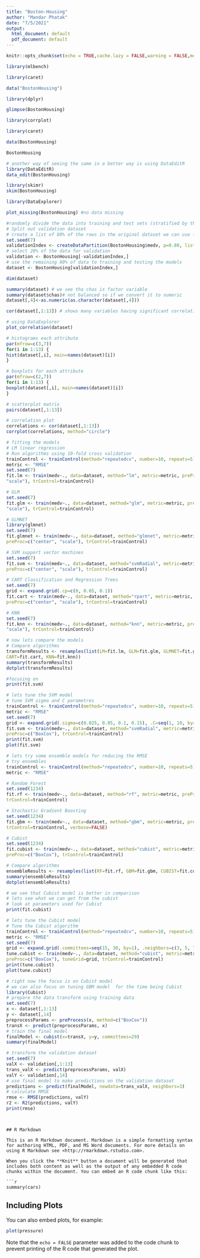 ---
title: "Boston-Housing"
author: "Mandar Phatak"
date: "7/5/2021"
output:
  html_document: default
  pdf_document: default
---

```{r setup, include=FALSE}
knitr::opts_chunk$set(echo = TRUE,cache.lazy = FALSE,warning = FALSE,message = FALSE,dpi = 180,fig.width = 8,fig.height = 5)
```
```{r}
library(mlbench)
```
```{r}
library(caret)
```
```{r}
data("BostonHousing")
```
```{r}
library(dplyr)
```
```{r}
glimpse(BostonHousing)
```
```{r}
library(corrplot)
```
```{r}
library(caret)
```
```{r}
data(BostonHousing)
```
```{r}
BostonHousing
```
```{r}
# another way of seeing the same in a better way is using DataEditR
library(DataEditR)
data_edit(BostonHousing)
```
```{r}
library(skimr)
skim(BostonHousing)
```
```{r}
library(DataExplorer)

```
```{r}
plot_missing(BostonHousing) #no data missing
```
```{r}
#randomly divide the data into training and test sets (stratified by the response variable )
# Split out validation dataset
# create a list of 80% of the rows in the original dataset we can use for training
set.seed(7)
validationIndex <- createDataPartition(BostonHousing$medv, p=0.80, list=FALSE)
# select 20% of the data for validation
validation <- BostonHousing[-validationIndex,]
# use the remaining 80% of data to training and testing the models
dataset <- BostonHousing[validationIndex,]
```
```{r}
dim(dataset)
```
```{r}
summary(dataset) # we see tha chas is factor variable 
summary(dataset$chas)# not balanced so if we convert it to numeric
dataset[,4]<-as.numeric(as.character(dataset[,4]))
```
```{r}
cor(dataset[,1:13]) # shows many variables having significant correlation
```
```{r}
# using DataExplorer 
plot_correlation(dataset)
```
```{r}
# histograms each attribute
par(mfrow=c(3,7))
for(i in 1:13) {
hist(dataset[,i], main=names(dataset)[i])
}
```
```{r}
 
# boxplots for each attribute
par(mfrow=c(2,7))
for(i in 1:13) {
boxplot(dataset[,i], main=names(dataset)[i])
}
```
```{r}
# scatterplot matrix
pairs(dataset[,1:13])
```
```{r}
# correlation plot
correlations <- cor(dataset[,1:13])
corrplot(correlations, method="circle")
```
```{r}
# fitting the models 
# LM linear regression
# Run algorithms using 10-fold cross validation
trainControl <- trainControl(method="repeatedcv", number=10, repeats=5)
metric <- "RMSE"
set.seed(7)
fit.lm <- train(medv~., data=dataset, method="lm", metric=metric, preProc=c("center",
"scale"), trControl=trainControl)
```
```{r}
# GLM
set.seed(7)
fit.glm <- train(medv~., data=dataset, method="glm", metric=metric, preProc=c("center",
"scale"), trControl=trainControl)
```
```{r}

# GLMNET
library(glmnet)
set.seed(7)
fit.glmnet <- train(medv~., data=dataset, method="glmnet", metric=metric,
preProc=c("center", "scale"), trControl=trainControl)
```
```{r}
# SVM support vector machines
set.seed(7)
fit.svm <- train(medv~., data=dataset, method="svmRadial", metric=metric,
preProc=c("center", "scale"), trControl=trainControl)
```
```{r}
# CART Classification and Regression Trees
set.seed(7)
grid <- expand.grid(.cp=c(0, 0.05, 0.1))
fit.cart <- train(medv~., data=dataset, method="rpart", metric=metric, tuneGrid=grid,
preProc=c("center", "scale"), trControl=trainControl)
```
```{r}
# KNN  
set.seed(7)
fit.knn <- train(medv~., data=dataset, method="knn", metric=metric, preProc=c("center",
"scale"), trControl=trainControl)
```
```{r}
# now lets compare the models
# Compare algorithms
transformResults <- resamples(list(LM=fit.lm, GLM=fit.glm, GLMNET=fit.glmnet, SVM=fit.svm,
CART=fit.cart, KNN=fit.knn))
summary(transformResults)
dotplot(transformResults)
```
```{r}
#focusing on 
print(fit.svm)
```
```{r}
# lets tune the SVM model
# tune SVM sigma and C parametres
trainControl <- trainControl(method="repeatedcv", number=10, repeats=5)
metric <- "RMSE"
set.seed(7)
grid <- expand.grid(.sigma=c(0.025, 0.05, 0.1, 0.15), .C=seq(1, 10, by=1))
fit.svm <- train(medv~., data=dataset, method="svmRadial", metric=metric, tuneGrid=grid,
preProc=c("BoxCox"), trControl=trainControl)
print(fit.svm)
plot(fit.svm)
```
```{r}
# lets try some ensemble models for reducing the RMSE
# try ensembles
trainControl <- trainControl(method="repeatedcv", number=10, repeats=5)
metric <- "RMSE"

```
```{r}
# Random Forest
set.seed(1234)
fit.rf <- train(medv~., data=dataset, method="rf", metric=metric, preProc=c("BoxCox"),
trControl=trainControl)

```
```{r}
# Stochastic Gradient Boosting
set.seed(1234)
fit.gbm <- train(medv~., data=dataset, method="gbm", metric=metric, preProc=c("BoxCox"),
trControl=trainControl, verbose=FALSE)
```
```{r}
# Cubist
set.seed(1234)
fit.cubist <- train(medv~., data=dataset, method="cubist", metric=metric,
preProc=c("BoxCox"), trControl=trainControl)
```
```{r}
# Compare algorithms
ensembleResults <- resamples(list(RF=fit.rf, GBM=fit.gbm, CUBIST=fit.cubist))
summary(ensembleResults)
dotplot(ensembleResults)
```
```{r}
# we see that Cubist model is better in comparison 
# lets see what we can get from the cubist
# look at parameters used for Cubist
print(fit.cubist)
```
```{r}
# lets tune the Cubist model
# Tune the Cubist algorithm
trainControl <- trainControl(method="repeatedcv", number=10, repeats=5)
metric <- "RMSE"
set.seed(7)
grid <- expand.grid(.committees=seq(15, 30, by=1), .neighbors=c(3, 5, 7))
tune.cubist <- train(medv~., data=dataset, method="cubist", metric=metric,
preProc=c("BoxCox"), tuneGrid=grid, trControl=trainControl)
print(tune.cubist)
plot(tune.cubist)
```
```{r}
# right now the focus is on Cubist model
# we can also focus on tuning GBM model  for the time being Cubist
library(Cubist)
# prepare the data transform using training data
set.seed(7)
x <- dataset[,1:13]
y <- dataset[,14]
preprocessParams <- preProcess(x, method=c("BoxCox"))
transX <- predict(preprocessParams, x)
# train the final model
finalModel <- cubist(x=transX, y=y, committees=29)
summary(finalModel)
```
```{r}
# transform the validation dataset
set.seed(7)
valX <- validation[,1:13]
trans_valX <- predict(preprocessParams, valX)
valY <- validation[,14]
# use final model to make predictions on the validation dataset
predictions <- predict(finalModel, newdata=trans_valX, neighbors=3)
# calculate RMSE
rmse <- RMSE(predictions, valY)
r2 <- R2(predictions, valY)
print(rmse)
```
```{r,BostonHousing}

```

```

## R Markdown

This is an R Markdown document. Markdown is a simple formatting syntax for authoring HTML, PDF, and MS Word documents. For more details on using R Markdown see <http://rmarkdown.rstudio.com>.

When you click the **Knit** button a document will be generated that includes both content as well as the output of any embedded R code chunks within the document. You can embed an R code chunk like this:

```{r }
summary(cars)
```

## Including Plots

You can also embed plots, for example:

```{r pressure, echo=FALSE}
plot(pressure)
```

Note that the `echo = FALSE` parameter was added to the code chunk to prevent printing of the R code that generated the plot.
